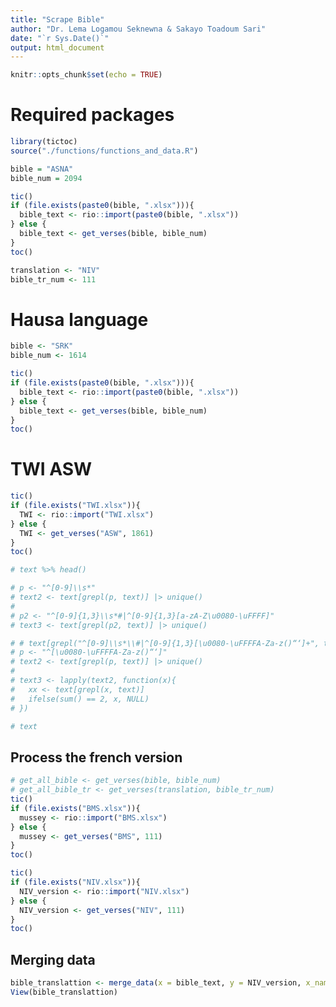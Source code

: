 ```yaml
---
title: "Scrape Bible"
author: "Dr. Lema Logamou Seknewna & Sakayo Toadoum Sari"
date: "`r Sys.Date()`"
output: html_document
---
```


```r
knitr::opts_chunk$set(echo = TRUE)
```


# Required packages
```r
library(tictoc)
source("./functions/functions_and_data.R")
```


```r
bible = "ASNA"
bible_num = 2094

tic()
if (file.exists(paste0(bible, ".xlsx"))){
  bible_text <- rio::import(paste0(bible, ".xlsx"))
} else {
  bible_text <- get_verses(bible, bible_num)
}
toc()
```


```r
translation <- "NIV"
bible_tr_num <- 111
```


# Hausa language
```r
bible <- "SRK"
bible_num <- 1614

tic()
if (file.exists(paste0(bible, ".xlsx"))){
  bible_text <- rio::import(paste0(bible, ".xlsx"))
} else {
  bible_text <- get_verses(bible, bible_num)
}
toc()
```


# TWI ASW
```r
tic()
if (file.exists("TWI.xlsx")){
  TWI <- rio::import("TWI.xlsx")
} else {
  TWI <- get_verses("ASW", 1861)
}
toc()
```


```r
# text %>% head()
```


```r
# p <- "^[0-9]\\s*"
# text2 <- text[grepl(p, text)] |> unique()
# 
# p2 <- "^[0-9]{1,3}\\s*#|^[0-9]{1,3}[a-zA-Z\u0080-\uFFFF]"
# text3 <- text[grepl(p2, text)] |> unique()
```


```r
# # text[grepl("^[0-9]\\s*\\#|^[0-9]{1,3}[\u0080-\uFFFFA-Za-z()“‘]+", text)]
# p <- "^[\u0080-\uFFFFA-Za-z()“‘]"
# text2 <- text[grepl(p, text)] |> unique()
# 
# text3 <- lapply(text2, function(x){
#   xx <- text[grepl(x, text)]
#   ifelse(sum() == 2, x, NULL)
# })
```


```r
# text
```

## Process the french version
```r
# get_all_bible <- get_verses(bible, bible_num)
# get_all_bible_tr <- get_verses(translation, bible_tr_num)
tic()
if (file.exists("BMS.xlsx")){
  mussey <- rio::import("BMS.xlsx")
} else {
  mussey <- get_verses("BMS", 111)
}
toc()
```


```r
tic()
if (file.exists("NIV.xlsx")){
  NIV_version <- rio::import("NIV.xlsx")
} else {
  NIV_version <- get_verses("NIV", 111)
}
toc()
```


## Merging data
```r
bible_translattion <- merge_data(x = bible_text, y = NIV_version, x_name = bible, y_name = "NIV")
View(bible_translattion)
```